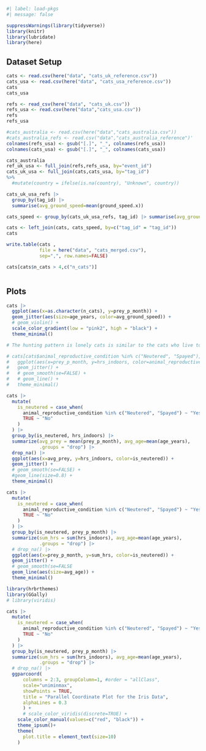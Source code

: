 ```r
#| label: load-pkgs
#| message: false

suppressWarnings(library(tidyverse))
library(knitr)
library(lubridate)
library(here)
```

## Dataset Setup

```r

cats <- read.csv(here("data", "cats_uk_reference.csv"))
cats_usa <- read.csv(here("data", "cats_usa_reference.csv"))
cats
cats_usa
```

```r
refs <- read_csv(here("data", "cats_uk.csv"))
refs_usa <- read.csv(here("data","cats_usa.csv"))
refs
refs_usa
```

```r

#cats_australia <- read.csv(here("data","cats_australia.csv"))
#cats_australia_refs <- read.csv("data","cats_australia_reference")'
colnames(refs_usa) <- gsub("[.]", "_", colnames(refs_usa))
colnames(cats_usa) <- gsub("[.]", "_", colnames(cats_usa))

cats_australia
ref_uk_usa <- full_join(refs,refs_usa, by="event_id")
cats_uk_usa <- full_join(cats,cats_usa, by="tag_id")
%>% 
  #mutate(country = ifelse(is.na(country), "Unknown", country))
```

```r

cats_uk_usa_refs |>
  group_by(tag_id) |>
  summarise(avg_ground_speed=mean(ground_speed.x))
```

```r

cats_speed <- group_by(cats_uk_usa_refs, tag_id) |> summarise(avg_ground_speed = mean(ground_speed.x))
```

```r

cats <- left_join(cats, cats_speed, by=c("tag_id" = "tag_id"))
cats
```

```r
write.table(cats , 
            file = here("data", "cats_merged.csv"), 
            sep=",", row.names=FALSE)
```

```r

cats[cats$n_cats > 4,c("n_cats")]
```

```r

```

## Plots

```r

cats |>
  ggplot(aes(x=as.character(n_cats), y=prey_p_month)) +
  geom_jitter(aes(size=age_years, color=avg_ground_speed)) +
  # geom_violin() +
  scale_color_gradient(low = "pink2", high = "black") +
  theme_minimal()

# The hunting pattern is lonely cats is similar to the cats who live together. only difference being, the cats who are lonely only became better as they aged, but the cats who live together, started hunting more as they were young, and stopped as they got older
```

```r


# cats[cats$animal_reproductive_condition %in% c("Neutered", "Spayed"),] |>
#   ggplot(aes(x=prey_p_month, y=hrs_indoors, color=animal_reproductive_condition)) +
#   geom_jitter() +
#   # geom_smooth(se=FALSE) +
#   # geom_line() +
#   theme_minimal()

cats |>
  mutate(
    is_neutered = case_when(
      animal_reproductive_condition %in% c("Neutered", "Spayed") ~ "Yes",
      TRUE ~ "No"
    )
  ) |>
  group_by(is_neutered, hrs_indoors) |>
  summarize(avg_prey = mean(prey_p_month), avg_age=mean(age_years), 
            .groups = "drop") |>
  drop_na() |>
  ggplot(aes(x=avg_prey, y=hrs_indoors, color=is_neutered)) +
  geom_jitter() +
  # geom_smooth(se=FALSE) +
  #geom_line(size=0.8) +
  theme_minimal()
```

```r

cats |>
  mutate(
    is_neutered = case_when(
      animal_reproductive_condition %in% c("Neutered", "Spayed") ~ "Yes",
      TRUE ~ "No"
    )
  ) |>
  group_by(is_neutered, prey_p_month) |>
  summarize(sum_hrs = sum(hrs_indoors), avg_age=mean(age_years), 
            .groups = "drop") |>
  # drop_na() |>
  ggplot(aes(x=prey_p_month, y=sum_hrs, color=is_neutered)) +
  geom_jitter() +
  # geom_smooth(se=FALSE
  geom_line(aes(size=avg_age)) +
  theme_minimal()
```

```r

library(hrbrthemes)
library(GGally)
# library(viridis) 

cats |>
  mutate(
    is_neutered = case_when(
      animal_reproductive_condition %in% c("Neutered", "Spayed") ~ "Yes",
      TRUE ~ "No"
    )
  ) |>
  group_by(is_neutered, prey_p_month) |>
  summarize(sum_hrs = sum(hrs_indoors), avg_age=mean(age_years),
            .groups = "drop") |>
  # drop_na() |>
  ggparcoord(
      columns = 2:3, groupColumn=1, #order = "allClass",
      scale="uniminmax",
      showPoints = TRUE, 
      title = "Parallel Coordinate Plot for the Iris Data",
      alphaLines = 0.3
      ) + 
      # scale_color_viridis(discrete=TRUE) +
    scale_color_manual(values=c("red", "black")) +
    theme_ipsum()+
    theme(
      plot.title = element_text(size=10)
    )
```

```r


```
